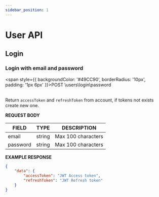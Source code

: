 ```yaml
---
sidebar_position: 1
---
```


# User API

## Login

### Login with email and password

<span style={{ backgroundColor: '#49CC90', borderRadius: '10px', padding: '1px 6px' }}>POST</span> \users\login\password <br />
<br />

Return `accessToken` and `refreshToken` from account, if tokens not exists create new one.

**REQUEST BODY**

| FIELD    | TYPE   | DESCRIPTION        |
| -------- | ------ | ------------------ |
| email    | string | Max 100 characters |
| password | string | Max 100 characters |

**EXAMPLE RESPONSE**

```json
{
	"data": {
		"accessToken": "JWT Access token",
		"refreshToken": "JWT Refresh token"
	}
}
```
